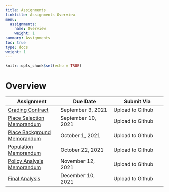 ```yaml
---
title: Assignments
linktitle: Assignments Overview
menu:
  assignments:
    name: Overview
    weight: 1
summary: Assignments
toc: true
type: docs
weight: 1
---
```


```r
knitr::opts_chunk$set(echo = TRUE)
```

# Overview

| Assignment | Due Date | Submit Via |
|-|-|-|
| [Grading Contract](assignments/01_grading_contract/) | September 3, 2021 | Upload to Github |
| [Place Selection Memorandum]() |September 10, 2021 | Upload to Github |
| [Place Background Memorandum]() |October 1, 2021 | Upload to Github |
| [Population Memorandum]() |October 22, 2021| Upload to Github |
| [Policy Analysis Memorandum]() |November 12, 2021| Upload to Github |
| [Final Analysis]() |December 10, 2021| Upload to Github |
